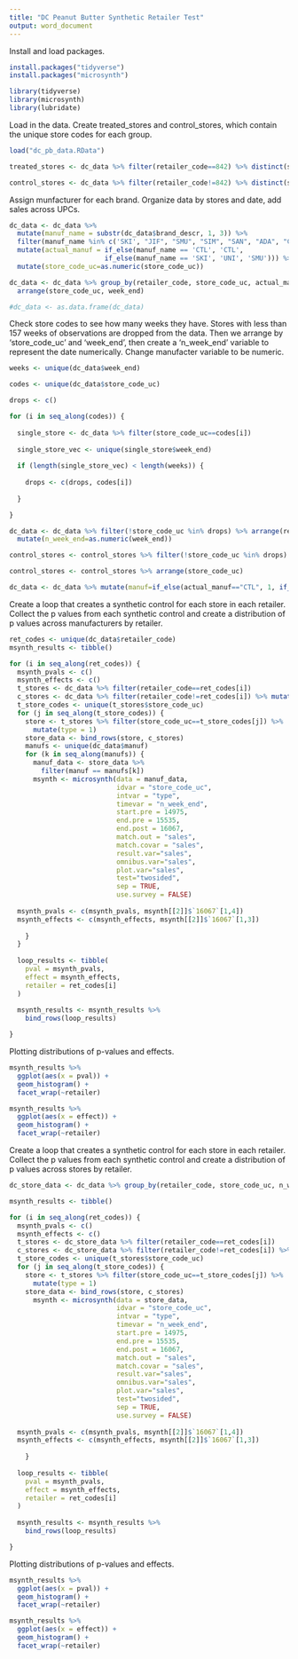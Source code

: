```yaml
---
title: "DC Peanut Butter Synthetic Retailer Test"
output: word_document
---
```


Install and load packages. 
```r
install.packages("tidyverse")
install.packages("microsynth")

library(tidyverse)
library(microsynth)
library(lubridate)
```

Load in the data. Create treated_stores and control_stores, which contain the unique store codes for each group. 
```r
load("dc_pb_data.RData")

treated_stores <- dc_data %>% filter(retailer_code==842) %>% distinct(store_code_uc)

control_stores <- dc_data %>% filter(retailer_code!=842) %>% distinct(store_code_uc)
```

Assign munfacturer for each brand. Organize data by stores and date, add sales across UPCs.  
```r
dc_data <- dc_data %>%
  mutate(manuf_name = substr(dc_data$brand_descr, 1, 3)) %>%
  filter(manuf_name %in% c('SKI', "JIF", "SMU", "SIM", "SAN", "ADA", "CTL")) %>%
  mutate(actual_manuf = if_else(manuf_name == 'CTL', 'CTL',
                        if_else(manuf_name == 'SKI', 'UNI', 'SMU'))) %>%
  mutate(store_code_uc=as.numeric(store_code_uc))

dc_data <- dc_data %>% group_by(retailer_code, store_code_uc, actual_manuf, week_end) %>% summarize(sales=sum(sales)) %>%
  arrange(store_code_uc, week_end) 

#dc_data <- as.data.frame(dc_data)
```

Check store codes to see how many weeks they have. Stores with less than 157 weeks of observations are dropped
from the data. Then we arrange by 'store_code_uc' and 'week_end', then create a 'n_week_end' variable to represent
the date numerically. Change manufacter variable to be numeric. 
```r
weeks <- unique(dc_data$week_end)

codes <- unique(dc_data$store_code_uc)

drops <- c()

for (i in seq_along(codes)) {
  
  single_store <- dc_data %>% filter(store_code_uc==codes[i])
  
  single_store_vec <- unique(single_store$week_end)
  
  if (length(single_store_vec) < length(weeks)) {
    
    drops <- c(drops, codes[i])
    
  }

}

dc_data <- dc_data %>% filter(!store_code_uc %in% drops) %>% arrange(retailer_code, store_code_uc, week_end) %>%
  mutate(n_week_end=as.numeric(week_end))

control_stores <- control_stores %>% filter(!store_code_uc %in% drops) 

control_stores <- control_stores %>% arrange(store_code_uc)

dc_data <- dc_data %>% mutate(manuf=if_else(actual_manuf=="CTL", 1, if_else(actual_manuf=="SMU", 2, 3)))
```

Create a loop that creates a synthetic control for each store in each retailer. Collect the p values from each synthetic control and create a distribution of p values across manufacturers by retailer. 
```r
ret_codes <- unique(dc_data$retailer_code)
msynth_results <- tibble()

for (i in seq_along(ret_codes)) {
  msynth_pvals <- c()
  msynth_effects <- c()
  t_stores <- dc_data %>% filter(retailer_code==ret_codes[i]) 
  c_stores <- dc_data %>% filter(retailer_code!=ret_codes[i]) %>% mutate(type=0) 
  t_store_codes <- unique(t_stores$store_code_uc)
  for (j in seq_along(t_store_codes)) {
    store <- t_stores %>% filter(store_code_uc==t_store_codes[j]) %>% 
      mutate(type = 1)
    store_data <- bind_rows(store, c_stores)
    manufs <- unique(dc_data$manuf)
    for (k in seq_along(manufs)) {
      manuf_data <- store_data %>%
        filter(manuf == manufs[k])
      msynth <- microsynth(data = manuf_data,
                           idvar = "store_code_uc",
                           intvar = "type",
                           timevar = "n_week_end",
                           start.pre = 14975, 
                           end.pre = 15535, 
                           end.post = 16067,
                           match.out = "sales",
                           match.covar = "sales",
                           result.var="sales", 
                           omnibus.var="sales", 
                           plot.var="sales",
                           test="twosided", 
                           sep = TRUE,
                           use.survey = FALSE)
  
  msynth_pvals <- c(msynth_pvals, msynth[[2]]$`16067`[1,4])
  msynth_effects <- c(msynth_effects, msynth[[2]]$`16067`[1,3])
  
    }
  }
  
  loop_results <- tibble(
    pval = msynth_pvals,
    effect = msynth_effects,
    retailer = ret_codes[i]
  )
  
  msynth_results <- msynth_results %>%
    bind_rows(loop_results)

}
```

Plotting distributions of p-values and effects.
```r
msynth_results %>%
  ggplot(aes(x = pval)) +
  geom_histogram() +
  facet_wrap(~retailer)
```


```r
msynth_results %>%
  ggplot(aes(x = effect)) +
  geom_histogram() +
  facet_wrap(~retailer)
```

Create a loop that creates a synthetic control for each store in each retailer. Collect the p values from each synthetic control and create a distribution of p values across stores by retailer. 
```r
dc_store_data <- dc_data %>% group_by(retailer_code, store_code_uc, n_week_end) %>% summarise(sales=sum(sales))

msynth_results <- tibble()

for (i in seq_along(ret_codes)) {
  msynth_pvals <- c()
  msynth_effects <- c()
  t_stores <- dc_store_data %>% filter(retailer_code==ret_codes[i]) 
  c_stores <- dc_store_data %>% filter(retailer_code!=ret_codes[i]) %>% mutate(type=0) 
  t_store_codes <- unique(t_stores$store_code_uc)
  for (j in seq_along(t_store_codes)) {
    store <- t_stores %>% filter(store_code_uc==t_store_codes[j]) %>% 
      mutate(type = 1)
    store_data <- bind_rows(store, c_stores)
      msynth <- microsynth(data = store_data,
                           idvar = "store_code_uc",
                           intvar = "type",
                           timevar = "n_week_end",
                           start.pre = 14975, 
                           end.pre = 15535, 
                           end.post = 16067,
                           match.out = "sales",
                           match.covar = "sales",
                           result.var="sales", 
                           omnibus.var="sales", 
                           plot.var="sales",
                           test="twosided", 
                           sep = TRUE,
                           use.survey = FALSE)
  
  msynth_pvals <- c(msynth_pvals, msynth[[2]]$`16067`[1,4])
  msynth_effects <- c(msynth_effects, msynth[[2]]$`16067`[1,3])
  
    }
  
  loop_results <- tibble(
    pval = msynth_pvals,
    effect = msynth_effects,
    retailer = ret_codes[i]
  )
  
  msynth_results <- msynth_results %>%
    bind_rows(loop_results)

}
```

Plotting distributions of p-values and effects.
```r
msynth_results %>%
  ggplot(aes(x = pval)) +
  geom_histogram() +
  facet_wrap(~retailer)
```

```r
msynth_results %>%
  ggplot(aes(x = effect)) +
  geom_histogram() +
  facet_wrap(~retailer)
```













